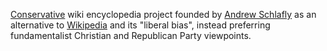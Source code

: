 <noinclude>{{Subpages}}</noinclude>
[[Conservatism|Conservative]] wiki encyclopedia project founded by [[Andrew Schlafly]] as an alternative to [[Wikipedia]] and its "liberal bias", instead preferring fundamentalist Christian and Republican Party viewpoints.